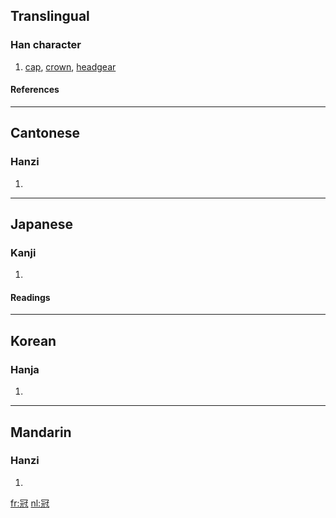 ==Translingual==
===Han character===
{{Han char|rn=14|rad=冖|as=07|sn=9|four=3721<sub>4</sub>|canj=月一山戈 (BMUI)}}
# [[cap]], [[crown]], [[headgear]]
====References====
{{Han ref|kx=0130.230|dkj=01580|dj=0292.270|hdz=10303.180|uh=51A0|ud=20896|bh=AB61|bd=43873}}
----
==Cantonese==
===Hanzi===
{{yue-hanzi|jyut=|y=gun1, gun3}}
# {{defn|Cantonese}}
----
==Japanese==
===Kanji===
{{ja-kanji|grade=c|rs=冖07}}
# {{defn|Japanese}}
====Readings====
{{ja-readings|on=[[かん]] (kan)|kun=[[かんむり]] (kammuri)}}
----
==Korean==
===Hanja===
{{ko-hanja|hangeul=관|eumhun= [[갓]] 관|rv=gwan|mr=kwan}}
# {{defn|Korean}}

----
==Mandarin==
===Hanzi===
{{cmn-hanzi|pin=[[guān]] ([[guan1]])|wg=kuan<sup>1</sup>}}
# {{defn|Mandarin}}

[[fr:冠]]
[[nl:冠]]